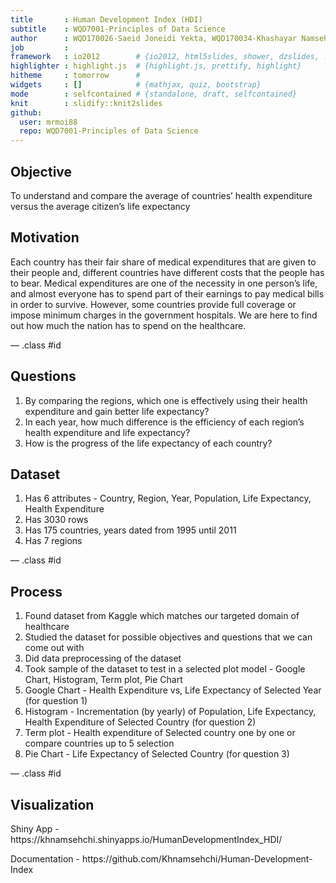 ```yaml
---
title       : Human Development Index (HDI)
subtitle    : WQD7001-Principles of Data Science
author      : WQD170026-Saeid Joneidi Yekta, WQD170034-Khashayar Namsehchi, WQD170025-Moi Chee Hui, WQD170053-Minhajul Abedin Forhad
job         : 
framework   : io2012        # {io2012, html5slides, shower, dzslides, ...}
highlighter : highlight.js  # {highlight.js, prettify, highlight}
hitheme     : tomorrow      # 
widgets     : []            # {mathjax, quiz, bootstrap}
mode        : selfcontained # {standalone, draft, selfcontained}
knit        : slidify::knit2slides
github:
  user: mrmoi88
  repo: WQD7001-Principles of Data Science
---
```


## Objective 
To understand and compare the average of countries' health expenditure versus the average citizen's life expectancy

## Motivation
Each country has their fair share of medical expenditures that are given to their people and, different countries have different costs that the people has to bear. Medical expenditures are one of the necessity in one person's life, and almost everyone has to spend part of their earnings to pay medical bills in order to survive. However, some countries provide full coverage or impose minimum charges in the government hospitals. We are here to find out how much the nation has to spend on the healthcare.

--- .class #id 

## Questions 
1. By comparing the regions, which one is effectively using their health expenditure and gain better life expectancy? 
2. In each year, how much difference is the efficiency of each region's health expenditure and life expectancy? 
3. How is the progress of the life expectancy of each country? 

## Dataset
1. Has 6 attributes - Country, Region, Year, Population, Life Expectancy, Health Expenditure 
2. Has 3030 rows 
3. Has 175 countries, years dated from 1995 until 2011 
4. Has 7 regions 

--- .class #id 

## Process 
1. Found dataset from Kaggle which matches our targeted domain of healthcare 
2. Studied the dataset for possible objectives and questions that we can come out with 
3. Did data preprocessing of the dataset 
4. Took sample of the dataset to test in a selected plot model - Google Chart, Histogram, Term plot, Pie Chart 
5. Google Chart - Health Expenditure vs, Life Expectancy of Selected Year (for question 1)
6. Histogram - Incrementation (by yearly) of Population, Life Expectancy, Health Expenditure of Selected Country (for question 2)
7. Term plot - Health expenditure of Selected country one by one or compare countries up to 5 selection
8. Pie Chart - Life Expectancy of Selected Country (for question 3)

--- .class #id

## Visualization 

Shiny App - 
https://khnamsehchi.shinyapps.io/HumanDevelopmentIndex_HDI/

Documentation - 
https://github.com/Khnamsehchi/Human-Development-Index

